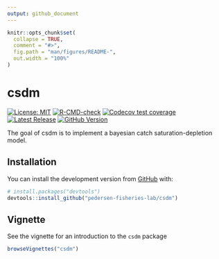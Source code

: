 ```yaml
---
output: github_document
---
```


<!-- README.md is generated from README.Rmd. Please edit that file -->

```r
knitr::opts_chunk$set(
  collapse = TRUE,
  comment = "#>",
  fig.path = "man/figures/README-",
  out.width = "100%"
)
```

# csdm

<!-- badges: start -->
[![License: MIT](https://img.shields.io/badge/License-MIT-yellow.svg)](https://opensource.org/licenses/MIT/)
[![R-CMD-check](https://github.com/pedersen-fisheries-lab/csdm/workflows/R-CMD-check/badge.svg)](https://github.com/pedersen-fisheries-lab/csdm/actions)
[![Codecov test coverage](https://codecov.io/gh/pedersen-fisheries-lab/csdm/branch/main/graph/badge.svg)](https://app.codecov.io/gh/pedersen-fisheries-lab/csdm)
<!-- [![Downloads](https://cranlogs.r-pkg.org/badges/csdm?color=brightgreen)](https://CRAN.R-project.org/package=csdm/) -->
[![Latest Release](https://img.shields.io/github/v/release/pedersen-fisheries-lab/csdm?label=Latest%20Release)](https://github.com/pedersen-fisheries-lab/csdm/releases/latest)
<!-- [![CRAN Version](https://img.shields.io/cran/v/csdm?label=CRAN%20Version)](https://CRAN.R-project.org/package=csdm) -->
[![GitHub Version](https://img.shields.io/github/r-package/v/pedersen-fisheries-lab/csdm?label=GitHub%20Version)](https://github.com/pedersen-fisheries-lab/csdm/blob/main/DESCRIPTION)
<!-- badges: end -->

<!-- badges: end -->

The goal of csdm is to implement a bayesian catch saturation-depletion model.

## Installation

You can install the development version from [GitHub](https://github.com/) with:

``` r
# install.packages("devtools")
devtools::install_github("pedersen-fisheries-lab/csdm")
```

## Vignette

See the vignette for an introduction to the `csdm` package

```r
browseVignettes("csdm")
```
